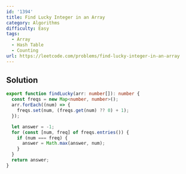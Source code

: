 ```yaml
---
id: '1394'
title: Find Lucky Integer in an Array
category: Algorithms
difficulty: Easy
tags:
  - Array
  - Hash Table
  - Counting
url: https://leetcode.com/problems/find-lucky-integer-in-an-array
---
```


## Solution

```typescript filename="solution.ts" copy
export function findLucky(arr: number[]): number {
  const freqs = new Map<number, number>();
  arr.forEach((num) => {
    freqs.set(num, (freqs.get(num) ?? 0) + 1);
  });

  let answer = -1;
  for (const [num, freq] of freqs.entries()) {
    if (num === freq) {
      answer = Math.max(answer, num);
    }
  }
  return answer;
}
```
